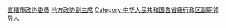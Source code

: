 [[Category:直辖市政协委员|]]
[[Category:地方政协副主席|]]
[[Category:中华人民共和国各省级行政区副职领导人|Category:中华人民共和国各省级行政区副职领导人]]